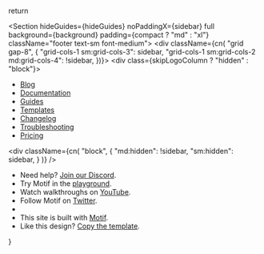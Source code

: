 
  return <div className="relative not-prose">
      <HorizontalGuide className="z-10 absolute left-0 right-0 top-0" />
      <Section hideGuides={hideGuides} noPaddingX={sidebar} full background={background} padding={compact ? "md" : "xl"} className="footer text-sm font-medium">
        <div className={cn(
          "grid gap-8",
          {
            "grid-cols-1 sm:grid-cols-3": sidebar,
            "grid-cols-1 sm:grid-cols-2 md:grid-cols-4": !sidebar,
          })}>
          <div class={skipLogoColumn ? "hidden" : "block"}>
                <AnimatedLogo mono />
          </div>
          <ul class="space-y-2">
            <li><a href="/blog">Blog</a></li>
            <li><a href="/docs">Documentation</a></li>
            <li><a href="/guides">Guides</a></li>
            <li><a href="/community/sites">Templates</a></li>
            <li><a href="/changelog">Changelog</a></li>
            <li><a href="/support/troubleshooting">Troubleshooting</a></li>
            <li><a href="/pricing">Pricing</a></li>
          </ul>
          <div className={cn(
              "block",
              {
                "md:hidden": !sidebar,
                "sm:hidden": sidebar,
              }
            )} />
          <ul class="col-span-1 md:col-span-2 space-y-2">
            <li>Need help? <a href={DISCORD_URL}>Join our Discord</a>.</li>
            <li>Try Motif in the <a href={PLAYGROUND_PATH}>playground</a>.</li>
            <li>Watch walkthroughs on <a href={YOUTUBE_URL}>YouTube</a>.</li>
            <li>Follow Motif on <a href={TWITTER_URL}>Twitter</a>.</li>
            <li>&nbsp;</li>
            <li>This site is built with <a href="/">Motif</a>.</li>
            <li>Like this design? <a href={MOTIF_WEBSITE_TEMPLATE_PATH}>Copy the template</a>.</li>
          </ul>
        </div>
      </Section>
    </div>
}

<Footer background="light" />
<Footer sidebar skipLogoColumn hideGuides />